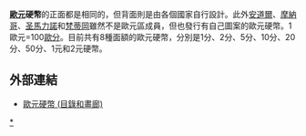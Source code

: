 '''[[歐元|歐元]]硬幣'''的正面都是相同的，但背面則是由各個國家自行設計。此外[[安道爾|安道爾]]、[[摩納哥|摩納哥]]、[[圣馬力諾|圣馬力諾]]和[[梵蒂岡|梵蒂岡]]雖然不是歐元區成員，但也發行有自己圖案的歐元硬幣。1歐元=100[[歐分|歐分]]。目前共有8種面額的歐元硬幣，分別是1分、2分、5分、10分、20分、50分、1元和2元硬幣。

{{歐元硬幣}}

== 外部連結 ==
* [http://en.ucoin.net/catalog/?pid=1 歐元硬幣 (目錄和畫廊)] {{Wayback|url=http://en.ucoin.net/catalog/?pid=1 |date=20160327115727 }}


{{Commons|Euro|Euro coins}}

{{Currency-stub}}
{{歐元硬幣選單}}
[[Category:歐元硬幣|*]]
